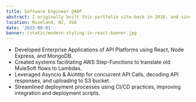 ```yaml
---
title: Software Engineer @ADP
abstract: I originally built this portfolio site back in 2018, and since then it's evolved quite a bit. Recently I migrated from Create React App to Next.js and made some major upgrades in the process.
location: Roseland, NJ, USA
date: '2023-09-01'
banner: /static/modern-styling-in-react-banner.jpg
---
```


- Developed Enterprise Applications of API Platforms using React, Node Express, and MongoDB.
- Created systems facilitating AWS Step-Functions to translate old MuleSoft flows to Lambdas.
- Leveraged Asyncio & Aiohttp for concurrent API Calls, decoding API responses, and uploading to S3 bucket.
- Streamlined deployment processes using CI/CD practices, improving integration and deployment scripts.
